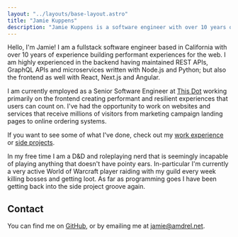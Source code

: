 ```yaml
---
layout: "../layouts/base-layout.astro"
title: "Jamie Kuppens"
description: "Jamie Kuppens is a software engineer with over 10 years of experience building for the web."
---
```


Hello, I'm Jamie! I am a fullstack software engineer based in California with over 10 years of
experience building performant experiences for the web. I am highly experienced in the backend
having maintained REST APIs, GraphQL APIs and microservices written with Node.js and Python; but
also the frontend as well with React, Next.js and Angular.

I am currently employed as a Senior Software Engineer at [This Dot](https://www.thisdot.co/) working
primarily on the frontend creating performant and resilient experiences that users can count on.
I've had the opportunity to work on websites and services that receive millions of visitors from
marketing campaign landing pages to online ordering systems.

If you want to see some of what I've done, check out my [work experience](/work-experience) or [side
projects](/projects).

In my free time I am a D&D and roleplaying nerd that is seemingly incapable of playing anything that
doesn't have pointy ears. In-particular I'm currently a very active World of Warcraft player raiding
with my guild every week killing bosses and getting loot. As far as programming goes I have been
getting back into the side project groove again.

## Contact

You can find me on [GitHub](https://github.com/Amdrel), or by emailing me at
[jamie@amdrel.net](mailto:jamie@amdrel.net).
